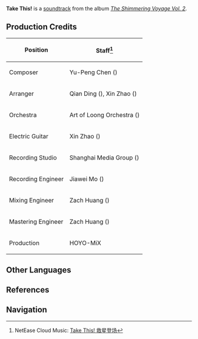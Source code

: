 {{Soundtrack Infobox
|title          =
|image          = The Shimmering Voyage Vol 2.png
|album          = The Shimmering Voyage Vol. 2
|disc           = 1
|number         = 17
|featured       =
|featured2      =
|featured3      =
|featured_disc  =
|featured_disc2 =
|featured_disc3 =
|youtube_id     = oBy3wHghRUk
|spotify_id     = 5XRFYdaADOlVWVHeGsZ5FA
|played_in      = Story Quest
|during         = Animated cutscene in ''[[The Oni's Pride]]''
|domain         =
|previous       = Separate Ways
|next           = Suffering of Parting
}}
'''Take This!''' is a [[soundtrack]] from the album ''[[The Shimmering Voyage Vol. 2]]''.

==Production Credits==
{| class="wikitable" style="text-align:left; height:0.5em"
! Position
! Staff<ref>NetEase Cloud Music: [https://music.163.com/#/song?id=1973622675 Take This! 救星登场]</ref>
|-
! Composer
| Yu-Peng Chen ({{zh|陈致逸}})
|-
! Arranger
| Qian Ding ({{zh|丁谦}}), Xin Zhao ({{zh|赵鑫}})
|-
! Orchestra
| Art of Loong Orchestra ({{zh|龙之艺交响乐团}})
|-
! Electric Guitar
| Xin Zhao ({{zh|赵鑫}})
|-
! Recording Studio
| Shanghai Media Group ({{zh|上海广播大厦}})
|-
! Recording Engineer
| Jiawei Mo ({{zh|莫家伟}})
|-
! Mixing Engineer
| Zach Huang ({{zh|黄巍}})
|-
! Mastering Engineer
| Zach Huang ({{zh|黄巍}})
|-
! Production
| HOYO-MiX
|}
<!--
==Videos==
<gallery>
</gallery>

==Trivia==
-->
==Other Languages==
{{Other Languages
|en      = Take This!
|zhs     = 救星登场
|zhs_rm  = Jiùxīng Dēngchǎng
|zhs_tl  =
|ja      = 救い主の登場
|ja_rm   = Sukuinushi no Toujou
|ja_tl   = Savior's Arrival
|tr      = 
|tr_tl   = 
|it      = 
|it_tl   = 
}}

==References==
{{Reflist}}

==Navigation==
{{Soundtrack Navbox|The Shimmering Voyage}}